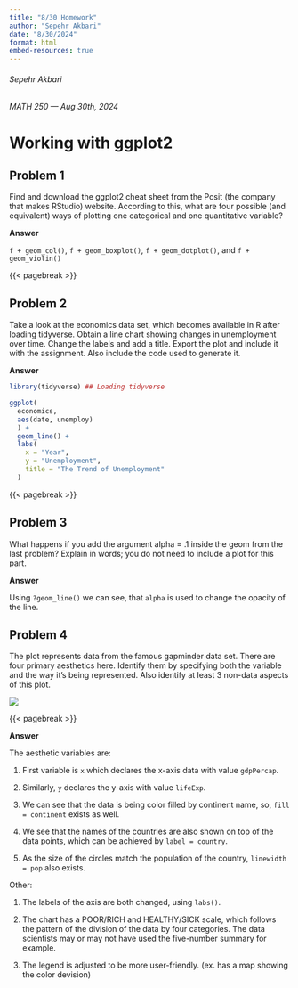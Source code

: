 ```yaml
---
title: "8/30 Homework"
author: "Sepehr Akbari"
date: "8/30/2024"
format: html
embed-resources: true
---
```


###### Sepehr Akbari

###### MATH 250 — Aug 30th, 2024

# Working with ggplot2

## Problem 1

Find and download the ggplot2 cheat sheet from the Posit (the company that makes RStudio) website. According to this, what are four possible (and equivalent) ways of plotting one categorical and one quantitative variable?

**Answer**

`f + geom_col()`, `f + geom_boxplot()`, `f + geom_dotplot()`, and `f + geom_violin()`

{{< pagebreak >}}

## Problem 2

Take a look at the economics data set, which becomes available in R after loading tidyverse. Obtain a line chart showing changes in unemployment over time. Change the labels and add a title. Export the plot and include it with the assignment. Also include the code used to generate it.

**Answer**

```r
library(tidyverse) ## Loading tidyverse
```

```r
ggplot(
  economics,
  aes(date, unemploy)
  ) +
  geom_line() +
  labs(
    x = "Year",
    y = "Unemployment",
    title = "The Trend of Unemployment"
  )
```

{{< pagebreak >}}

## Problem 3

What happens if you add the argument alpha = .1 inside the geom from the last problem? Explain in words; you do not need to include a plot for this part.

**Answer**

Using `?geom_line()` we can see, that `alpha` is used to change the opacity of the line.

## Problem 4

The plot represents data from the famous gapminder data set. There are four primary aesthetics here. Identify them by specifying both the variable and the way it’s being represented. Also identify at least 3 non-data aspects of this plot.

![](images/Screenshot%202024-08-29%20at%2014.21.48.png){fig-align="center"}

{{< pagebreak >}}

**Answer**

The aesthetic variables are:

1)  First variable is `x` which declares the x-axis data with value `gdpPercap`.

2)  Similarly, `y` declares the y-axis with value `lifeExp`.

3)  We can see that the data is being color filled by continent name, so, `fill = continent` exists as well.

4)  We see that the names of the countries are also shown on top of the data points, which can be achieved by `label = country`.

5)  As the size of the circles match the population of the country, `linewidth = pop` also exists.

Other:

1)  The labels of the axis are both changed, using `labs()`.

2)  The chart has a POOR/RICH and HEALTHY/SICK scale, which follows the pattern of the division of the data by four categories. The data scientists may or may not have used the five-number summary for example.

3)  The legend is adjusted to be more user-friendly. (ex. has a map showing the color devision)
